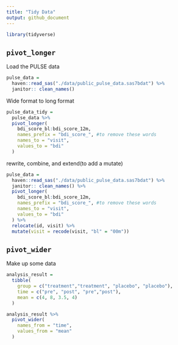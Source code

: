 ```yaml
---
title: "Tidy Data"
output: github_document
---
```


```r
library(tidyverse)
```

##    `pivot_longer`

Load the PULSE data

```r
pulse_data =
  haven::read_sas("./data/public_pulse_data.sas7bdat") %>% 
  janitor:: clean_names()
```

Wide format to long format
```r
pulse_data_tidy =
  pulse_data %>% 
  pivot_longer(
    bdi_score_bl:bdi_score_12m,
    names_prefix = "bdi_score_", #to remove these words
    names_to = "visit",
    values_to = "bdi"
  )
```


rewrite, combine, and extend(to add a mutate)
```r
pulse_data =
  haven::read_sas("./data/public_pulse_data.sas7bdat") %>% 
  janitor:: clean_names() %>% 
  pivot_longer(
    bdi_score_bl:bdi_score_12m,
    names_prefix = "bdi_score_", #to remove these words
    names_to = "visit",
    values_to = "bdi"
  ) %>% 
  relocate(id, visit) %>% 
  mutate(visit = recode(visit, "bl" = "00m"))
```

## `pivot_wider`
Make up some data
```r
analysis_result =
  tibble(
    group = c("treatment","treatment", "placebo", "placebo"),
    time = c("pre", "post", "pre","post"),
    mean = c(4, 8, 3.5, 4)
  )

analysis_result %>% 
  pivot_wider(
    names_from = "time",
    values_from = "mean"
  )
```





























